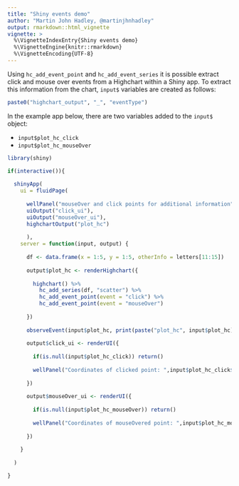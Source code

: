 ---
title: "Shiny events demo"
author: "Martin John Hadley, @martinjhnhadley"
output: rmarkdown::html_vignette
vignette: >
  %\VignetteIndexEntry{Shiny events demo}
  %\VignetteEngine{knitr::rmarkdown}
  %\VignetteEncoding{UTF-8}
---

Using `hc_add_event_point` and `hc_add_event_series` it is possible extract click and mouse over events from a Highchart within a Shiny app. To extract this information from the chart, `input$` variables are created as follows:

```{r}
paste0("highchart_output", "_", "eventType")
```

In the example app below, there are two variables added to the `input$` object:

- `input$plot_hc_click`
- `input$plot_hc_mouseOver`

```{r}
library(shiny)

if(interactive()){
  
  shinyApp(
    ui = fluidPage(
      
      wellPanel("mouseOver and click points for additional information"),
      uiOutput("click_ui"),
      uiOutput("mouseOver_ui"),
      highchartOutput("plot_hc")
      
      ),
    server = function(input, output) {
      
      df <- data.frame(x = 1:5, y = 1:5, otherInfo = letters[11:15])
      
      output$plot_hc <- renderHighchart({
        
        highchart() %>%
          hc_add_series(df, "scatter") %>%
          hc_add_event_point(event = "click") %>%
          hc_add_event_point(event = "mouseOver")
        
      })
      
      observeEvent(input$plot_hc, print(paste("plot_hc", input$plot_hc)))
      
      output$click_ui <- renderUI({
        
        if(is.null(input$plot_hc_click)) return()
        
        wellPanel("Coordinates of clicked point: ",input$plot_hc_click$x, input$plot_hc_click$y)
        
      })
      
      output$mouseOver_ui <- renderUI({
        
        if(is.null(input$plot_hc_mouseOver)) return()
        
        wellPanel("Coordinates of mouseOvered point: ",input$plot_hc_mouseOver$x, input$plot_hc_mouseOver$y)
        
      })
      
    }
    
  )

} 
```


